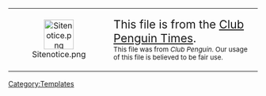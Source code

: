<center>
{| width="50%" align="center" style="background: #D8D8D8; border: #585858 3px solid; {{roundy|20px}}"
|- align="center"
| width="40px" height="20px" align="center" style="background: clear; border: clear 3px solid; {{roundy|150px}}" | [[File:Sitenotice.png|60px|link=]]
|<big><big>This file is from the [[Club Penguin Times]]. </big></big><br><small>This file was from ''Club Penguin''. Our usage of this file is believed to be fair use.</small>
|}</center>
<includeonly>[[Category:Club Penguin Times|{{PAGENAME}}]]</includeonly>
<noinclude>[[Category:Templates]]</noinclude>
